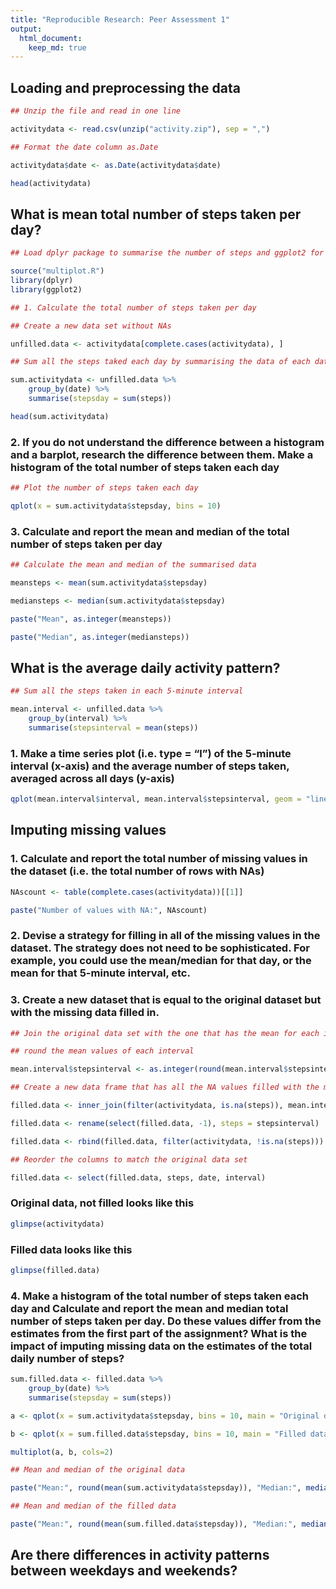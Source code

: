 ```yaml
---
title: "Reproducible Research: Peer Assessment 1"
output: 
  html_document:
    keep_md: true
---
```



## Loading and preprocessing the data

```r

## Unzip the file and read in one line

activitydata <- read.csv(unzip("activity.zip"), sep = ",")

## Format the date column as.Date

activitydata$date <- as.Date(activitydata$date)

head(activitydata)

```


## What is mean total number of steps taken per day?

```r
## Load dplyr package to summarise the number of steps and ggplot2 for the plot

source("multiplot.R")
library(dplyr)
library(ggplot2)

## 1. Calculate the total number of steps taken per day

## Create a new data set without NAs

unfilled.data <- activitydata[complete.cases(activitydata), ]

## Sum all the steps taked each day by summarising the data of each date ignoring dates that have NA values

sum.activitydata <- unfilled.data %>%
    group_by(date) %>%
    summarise(stepsday = sum(steps))

head(sum.activitydata)

```

### 2. If you do not understand the difference between a histogram and a barplot, research the difference between them. Make a histogram of the total number of steps taken each day

```r

## Plot the number of steps taken each day

qplot(x = sum.activitydata$stepsday, bins = 10)

```


### 3. Calculate and report the mean and median of the total number of steps taken per day

```r

## Calculate the mean and median of the summarised data

meansteps <- mean(sum.activitydata$stepsday)

mediansteps <- median(sum.activitydata$stepsday)

paste("Mean", as.integer(meansteps))

paste("Median", as.integer(mediansteps))

```


## What is the average daily activity pattern?

```r

## Sum all the steps taken in each 5-minute interval

mean.interval <- unfilled.data %>%
    group_by(interval) %>%
    summarise(stepsinterval = mean(steps))

```

### 1. Make a time series plot (i.e. type = "l") of the 5-minute interval (x-axis) and the average number of steps taken, averaged across all days (y-axis)

```r

qplot(mean.interval$interval, mean.interval$stepsinterval, geom = "line")

```


## Imputing missing values

### 1. Calculate and report the total number of missing values in the dataset (i.e. the total number of rows with NAs)

```r

NAscount <- table(complete.cases(activitydata))[[1]]

paste("Number of values with NA:", NAscount)

```

### 2. Devise a strategy for filling in all of the missing values in the dataset. The strategy does not need to be sophisticated. For example, you could use the mean/median for that day, or the mean for that 5-minute interval, etc.

### 3. Create a new dataset that is equal to the original dataset but with the missing data filled in.

```r

## Join the original data set with the one that has the mean for each interval, to fill in the missing values

## round the mean values of each interval

mean.interval$stepsinterval <- as.integer(round(mean.interval$stepsinterval, digits = 0))

## Create a new data frame that has all the NA values filled with the mean of each 5 minute interval

filled.data <- inner_join(filter(activitydata, is.na(steps)), mean.interval, by = "interval")

filled.data <- rename(select(filled.data, -1), steps = stepsinterval)

filled.data <- rbind(filled.data, filter(activitydata, !is.na(steps)))

## Reorder the columns to match the original data set

filled.data <- select(filled.data, steps, date, interval)

```

### Original data, not filled looks like this

```r
glimpse(activitydata)
```

### Filled data looks like this

```r
glimpse(filled.data)
```

### 4. Make a histogram of the total number of steps taken each day and Calculate and report the mean and median total number of steps taken per day. Do these values differ from the estimates from the first part of the assignment? What is the impact of imputing missing data on the estimates of the total daily number of steps?

```r

sum.filled.data <- filled.data %>%
    group_by(date) %>%
    summarise(stepsday = sum(steps))

a <- qplot(x = sum.activitydata$stepsday, bins = 10, main = "Original data")

b <- qplot(x = sum.filled.data$stepsday, bins = 10, main = "Filled data")

multiplot(a, b, cols=2)

## Mean and median of the original data

paste("Mean:", round(mean(sum.activitydata$stepsday)), "Median:", median(sum.activitydata$stepsday))

## Mean and median of the filled data

paste("Mean:", round(mean(sum.filled.data$stepsday)), "Median:", median(sum.filled.data$stepsday))

```


## Are there differences in activity patterns between weekdays and weekends?
